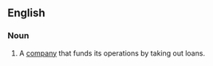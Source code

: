 ==English==

===Noun===
{{en-noun|head=[[levered]] [[firm]]}}

# {{label|en|UK|business|finance}} A [[company]] that funds its operations by taking out loans.